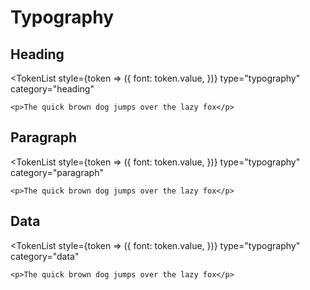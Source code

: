 
<Meta title="Design Tokens/Typography" />

# Typography

<Divider />

## Heading

<TokenList
	style={token => ({
		font: token.value,
	})}
	type="typography"
	category="heading"
>
	<p>The quick brown dog jumps over the lazy fox</p>
</TokenList>

## Paragraph

<TokenList
	style={token => ({
		font: token.value,
	})}
	type="typography"
	category="paragraph"
>
	<p>The quick brown dog jumps over the lazy fox</p>
</TokenList>

## Data

<TokenList
	style={token => ({
		font: token.value,
	})}
	type="typography"
	category="data"
>
	<p>The quick brown dog jumps over the lazy fox</p>
</TokenList>
